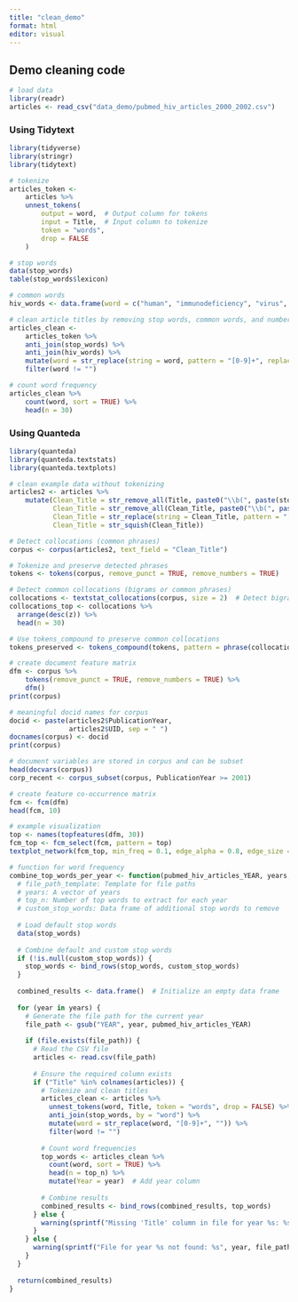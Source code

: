 ```yaml
---
title: "clean_demo"
format: html
editor: visual
---
```


## Demo cleaning code

```r
# load data
library(readr)
articles <- read_csv("data_demo/pubmed_hiv_articles_2000_2002.csv")
```

### Using Tidytext

```r
library(tidyverse)
library(stringr)
library(tidytext)

# tokenize
articles_token <-
    articles %>%
    unnest_tokens(
        output = word,  # Output column for tokens
        input = Title,  # Input column to tokenize
        token = "words",
        drop = FALSE
    )

# stop words
data(stop_words)
table(stop_words$lexicon)

# common words
hiv_words <- data.frame(word = c("human", "immunodeficiency", "virus", "hiv", "aids", "acquired", "immunodeficiency", "syndrome", "disease", "diseases", "study"))

# clean article titles by removing stop words, common words, and numbers
articles_clean <-
    articles_token %>%
    anti_join(stop_words) %>%
    anti_join(hiv_words) %>%
    mutate(word = str_replace(string = word, pattern = "[0-9]+", replace = "")) %>%
    filter(word != "")

# count word frequency
articles_clean %>%
    count(word, sort = TRUE) %>%
    head(n = 30)
```

### Using Quanteda

```r
library(quanteda)
library(quanteda.textstats)
library(quanteda.textplots)

# clean example data without tokenizing
articles2 <- articles %>%
    mutate(Clean_Title = str_remove_all(Title, paste0("\\b(", paste(stop_words$word, collapse = "|"), ")\\b")),
           Clean_Title = str_remove_all(Clean_Title, paste0("\\b(", paste(hiv_words$word, collapse = "|"), ")\\b")),
           Clean_Title = str_replace(string = Clean_Title, pattern = "[0-9]+", replace = ""),
           Clean_Title = str_squish(Clean_Title))

# Detect collocations (common phrases)
corpus <- corpus(articles2, text_field = "Clean_Title")

# Tokenize and preserve detected phrases
tokens <- tokens(corpus, remove_punct = TRUE, remove_numbers = TRUE)

# Detect common collocations (bigrams or common phrases)
collocations <- textstat_collocations(corpus, size = 2)  # Detect bigrams (phrases)
collocations_top <- collocations %>%
  arrange(desc(z)) %>%
  head(n = 30)

# Use tokens_compound to preserve common collocations
tokens_preserved <- tokens_compound(tokens, pattern = phrase(collocations$collocation))

# create document feature matrix
dfm <- corpus %>%
    tokens(remove_punct = TRUE, remove_numbers = TRUE) %>%
    dfm()
print(corpus)

# meaningful docid names for corpus
docid <- paste(articles2$PublicationYear, 
               articles2$UID, sep = " ")
docnames(corpus) <- docid
print(corpus)

# document variables are stored in corpus and can be subset
head(docvars(corpus))
corp_recent <- corpus_subset(corpus, PublicationYear >= 2001)

# create feature co-occurrence matrix
fcm <- fcm(dfm)
head(fcm, 10)

# example visualization
top <- names(topfeatures(dfm, 30))
fcm_top <- fcm_select(fcm, pattern = top)
textplot_network(fcm_top, min_freq = 0.1, edge_alpha = 0.8, edge_size = 5)
```

```r
# function for word frequency
combine_top_words_per_year <- function(pubmed_hiv_articles_YEAR, years, top_n = 30, custom_stop_words = NULL) {
  # file_path_template: Template for file paths
  # years: A vector of years
  # top_n: Number of top words to extract for each year
  # custom_stop_words: Data frame of additional stop words to remove
  
  # Load default stop words
  data(stop_words)
  
  # Combine default and custom stop words
  if (!is.null(custom_stop_words)) {
    stop_words <- bind_rows(stop_words, custom_stop_words)
  }
  
  combined_results <- data.frame()  # Initialize an empty data frame
  
  for (year in years) {
    # Generate the file path for the current year
    file_path <- gsub("YEAR", year, pubmed_hiv_articles_YEAR)
    
    if (file.exists(file_path)) {
      # Read the CSV file
      articles <- read.csv(file_path)
      
      # Ensure the required column exists
      if ("Title" %in% colnames(articles)) {
        # Tokenize and clean titles
        articles_clean <- articles %>%
          unnest_tokens(word, Title, token = "words", drop = FALSE) %>%
          anti_join(stop_words, by = "word") %>%
          mutate(word = str_replace(word, "[0-9]+", "")) %>%
          filter(word != "")
        
        # Count word frequencies
        top_words <- articles_clean %>%
          count(word, sort = TRUE) %>%
          head(n = top_n) %>%
          mutate(Year = year)  # Add year column
        
        # Combine results
        combined_results <- bind_rows(combined_results, top_words)
      } else {
        warning(sprintf("Missing 'Title' column in file for year %s: %s", year, file_path))
      }
    } else {
      warning(sprintf("File for year %s not found: %s", year, file_path))
    }
  }
  
  return(combined_results)
}
```